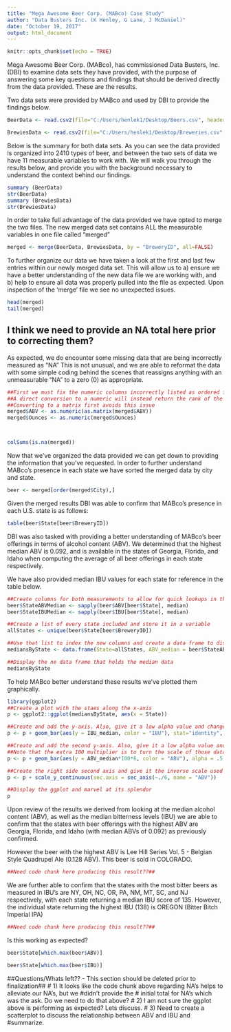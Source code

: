 ---
title: "Mega Awesome Beer Corp. (MABco) Case Study"
author: "Data Busters Inc. (K Henley, G Lane, J McDaniel)"
date: "October 19, 2017"
output: html_document
---

```{r setup, include=FALSE}
knitr::opts_chunk$set(echo = TRUE)
```

Mega Awesome Beer Corp. (MABco), has commissioned Data Busters, Inc.(DBI) to examine data sets they have provided, with the purpose of answering some key questions and findings that should be derived directly from the data provided.  These are the results. 

Two data sets were provided by MABco and used by DBI to provide the findings below.

```{r, echo=TRUE}
BeerData <- read.csv2(file="C:/Users/henlek1/Desktop/Beers.csv", header=TRUE, sep=",", col.name=c("Name", "BeerID", "ABV", "IBU", "BreweryID", "Style", "Ounces"))

BrewiesData <- read.csv2(file="C:/Users/henlek1/Desktop/Breweries.csv", header=TRUE, sep=",", col.name=c("BreweryID", "BreweryName", "City", "State"))
```

Below is the summary for both data sets.  As you can see the data provided is organized
into 2410 types of beer, and between the two sets of data we have 11 measurable variables 
to work with.  We will walk you through the results below, and provide you with the
background necessary to understand the context behind our findings.
```{r, echo=TRUE}
summary (BeerData)
str(BeerData)
summary (BrewiesData)
str(BrewiesData)
```

In order to take full advantage of the data provided we have opted to merge the two files.
The new merged data set contains ALL the measurable variables in one file called "merged"

```{r,  echo=TRUE}
merged <- merge(BeerData, BrewiesData, by = "BreweryID", all=FALSE)
```

To further organize our data we have taken a look at the first and last few entries within
our newly merged data set.  This will allow us to a) ensure we have a better understanding of
the new data file we are working with, and b) help to ensure all data was properly pulled 
into the file as expected.  Upon inspection of the 'merge' file we see no unexpected issues.

```{r, echo=TRUE}
head(merged)
tail(merged)
```

## I think we need to provide an NA total here prior to correcting them? ##
As expected, we do encounter some missing data that are being incorrectly measured as "NA"
This is not unusual, and we are able to reformat the data with some simple coding behind the
scenes that reassigns anything with an unmeasurable "NA" to a zero (0) as appropriate.

```{r, echo=TRUE}
##First we must fix the numeric columns incorrectly listed as ordered factors
##A direct conversion to a numeric will instead return the rank of the factor
##Converting to a matrix first avoids this issue
merged$ABV <- as.numeric(as.matrix(merged$ABV))
merged$Ounces <- as.numeric(merged$Ounces)



colSums(is.na(merged))
```

Now that we've organized the data provided we can get down to providing the information that
you've requested.  In order to further understand MABco's presence in each state we have
sorted the merged data by city and state.

```{r, echo=TRUE}
beer <- merged[order(merged$City),] 
```

Given the merged results DBI was able to confirm that MABco's presence in each U.S.
state is as follows:

```{r, echo=TRUE}
table(beer$State[beer$BreweryID])
```

DBI was also tasked with providing a better understanding of MABco's beer offerings in
terms of alcohol content (ABV).  We determined that the highest median ABV is 0.092, and
is available in the states of Georgia, Florida, and Idaho when computing the average of all beer
offerings in each state respectively.

We have also provided median IBU values for each state for reference in the table below.
```{r, echo=TRUE}

##Create columns for both measurements to allow for quick lookups in the future on a per tuple basis
beer$StateABVMedian <- sapply(beer$ABV[beer$State], median)
beer$StateIBUMedian <- sapply(beer$IBU[beer$State], median)

##Create a list of every state included and store it in a variable
allStates <- unique(beer$State[beer$BreweryID])

##Use that list to index the new columns and create a data frame to display the findings
mediansByState <- data.frame(State=allStates, ABV_median = beer$StateABVMedian[allStates], IBU_median = beer$StateIBUMedian[allStates])

##Display the ne data frame that holds the median data
mediansByState
``` 

To help MABco better understand these results we've plotted them graphically.
```{r, echo=TRUE}
library(ggplot2)
##Create a plot with the staes along the x-axis
p <- ggplot2::ggplot(mediansByState, aes(x = State))

##Create and add the y-axis. Also, give it a low alpha value and change it's fill color
p <- p + geom_bar(aes(y = IBU_median, color = "IBU"), stat="identity", alpha = .5 , fill="blue")

##Create and add the second y-axis. Also, give it a low alpha value and change it's fill color
##Note that the extra 100 multiplier is to turn the scale of those data into a percentage scale
p <- p + geom_bar(aes(y = ABV_median*100*6, color = "ABV"), alpha = .5 , fill="red", stat="identity")

##Create the right side second axis and give it the inverse scale used to transform the data
p <- p + scale_y_continuous(sec.axis = sec_axis(~./6, name = "ABV")) 

##Display the ggplot and marvel at its splendor
p
```


Upon review of the results we derived from looking at the median alcohol content (ABV),
as well as the median bitterness levels (IBU) we are able to confirm that the states with
beer offerings with the highest ABV are Georgia, Florida, and Idaho (with median ABVs of 0.092) as
previously confirmed.  

However the beer with the highest ABV is Lee Hill Series Vol. 5 - 
Belgian Style Quadrupel Ale (0.128 ABV).  This beer is sold in COLORADO.
```{r, echo=TRUE}
##Need code chunk here producing this result??##
```

We are further able to confirm that the states with the most bitter beers as measured in
IBU's are NY, OH, NC, OR, PA, NM, MT, SC, and NJ respectively, with each state returning
a median IBU score of 135.  However, the individual state returning the highest IBU (138)
is OREGON (Bitter Bitch Imperial IPA)
```{r, echo=TRUE}
##Need code chunk here producing this result??##
```

Is this working as expected?
```{r, echo=TRUE}
beer$State[which.max(beer$ABV)]

beer$State[which.max(beer$IBU)]
```

##Questions/Whats left?? - This section should be deleted prior to finalization##
# 1) It looks like the code chunk above regarding NA's helps to alleviate our NA's, but we #didn't provide the
# initial total for NA's which was the ask.  Do we need to do that above?
# 2) I am not sure the ggplot above is performing as expected? Lets discuss.
# 3) Need to create a scatterplot to discuss the relationship between ABV and IBU and #summarize.



